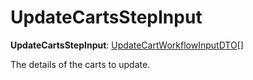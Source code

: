 
# UpdateCartsStepInput

 **UpdateCartsStepInput**: [UpdateCartWorkflowInputDTO](../../../types/interfaces/types.UpdateCartWorkflowInputDTO/page.mdx)[]

The details of the carts to update.
